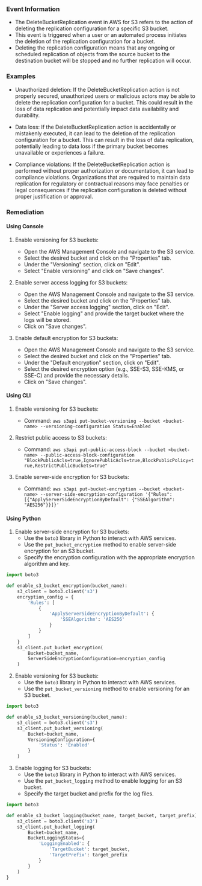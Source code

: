 
### Event Information

- The DeleteBucketReplication event in AWS for S3 refers to the action of deleting the replication configuration for a specific S3 bucket.
- This event is triggered when a user or an automated process initiates the deletion of the replication configuration for a bucket.
- Deleting the replication configuration means that any ongoing or scheduled replication of objects from the source bucket to the destination bucket will be stopped and no further replication will occur.


### Examples

- Unauthorized deletion: If the DeleteBucketReplication action is not properly secured, unauthorized users or malicious actors may be able to delete the replication configuration for a bucket. This could result in the loss of data replication and potentially impact data availability and durability.

- Data loss: If the DeleteBucketReplication action is accidentally or mistakenly executed, it can lead to the deletion of the replication configuration for a bucket. This can result in the loss of data replication, potentially leading to data loss if the primary bucket becomes unavailable or experiences a failure.

- Compliance violations: If the DeleteBucketReplication action is performed without proper authorization or documentation, it can lead to compliance violations. Organizations that are required to maintain data replication for regulatory or contractual reasons may face penalties or legal consequences if the replication configuration is deleted without proper justification or approval.

### Remediation

#### Using Console

1. Enable versioning for S3 buckets:
   - Open the AWS Management Console and navigate to the S3 service.
   - Select the desired bucket and click on the "Properties" tab.
   - Under the "Versioning" section, click on "Edit".
   - Select "Enable versioning" and click on "Save changes".

2. Enable server access logging for S3 buckets:
   - Open the AWS Management Console and navigate to the S3 service.
   - Select the desired bucket and click on the "Properties" tab.
   - Under the "Server access logging" section, click on "Edit".
   - Select "Enable logging" and provide the target bucket where the logs will be stored.
   - Click on "Save changes".

3. Enable default encryption for S3 buckets:
   - Open the AWS Management Console and navigate to the S3 service.
   - Select the desired bucket and click on the "Properties" tab.
   - Under the "Default encryption" section, click on "Edit".
   - Select the desired encryption option (e.g., SSE-S3, SSE-KMS, or SSE-C) and provide the necessary details.
   - Click on "Save changes".

#### Using CLI

1. Enable versioning for S3 buckets:
   - Command: `aws s3api put-bucket-versioning --bucket <bucket-name> --versioning-configuration Status=Enabled`

2. Restrict public access to S3 buckets:
   - Command: `aws s3api put-public-access-block --bucket <bucket-name> --public-access-block-configuration "BlockPublicAcls=true,IgnorePublicAcls=true,BlockPublicPolicy=true,RestrictPublicBuckets=true"`

3. Enable server-side encryption for S3 buckets:
   - Command: `aws s3api put-bucket-encryption --bucket <bucket-name> --server-side-encryption-configuration '{"Rules": [{"ApplyServerSideEncryptionByDefault": {"SSEAlgorithm": "AES256"}}]}'`

#### Using Python

1. Enable server-side encryption for S3 buckets:
   - Use the `boto3` library in Python to interact with AWS services.
   - Use the `put_bucket_encryption` method to enable server-side encryption for an S3 bucket.
   - Specify the encryption configuration with the appropriate encryption algorithm and key.

```python
import boto3

def enable_s3_bucket_encryption(bucket_name):
    s3_client = boto3.client('s3')
    encryption_config = {
        'Rules': [
            {
                'ApplyServerSideEncryptionByDefault': {
                    'SSEAlgorithm': 'AES256'
                }
            }
        ]
    }
    s3_client.put_bucket_encryption(
        Bucket=bucket_name,
        ServerSideEncryptionConfiguration=encryption_config
    )
```

2. Enable versioning for S3 buckets:
   - Use the `boto3` library in Python to interact with AWS services.
   - Use the `put_bucket_versioning` method to enable versioning for an S3 bucket.

```python
import boto3

def enable_s3_bucket_versioning(bucket_name):
    s3_client = boto3.client('s3')
    s3_client.put_bucket_versioning(
        Bucket=bucket_name,
        VersioningConfiguration={
            'Status': 'Enabled'
        }
    )
```

3. Enable logging for S3 buckets:
   - Use the `boto3` library in Python to interact with AWS services.
   - Use the `put_bucket_logging` method to enable logging for an S3 bucket.
   - Specify the target bucket and prefix for the log files.

```python
import boto3

def enable_s3_bucket_logging(bucket_name, target_bucket, target_prefix):
    s3_client = boto3.client('s3')
    s3_client.put_bucket_logging(
        Bucket=bucket_name,
        BucketLoggingStatus={
            'LoggingEnabled': {
                'TargetBucket': target_bucket,
                'TargetPrefix': target_prefix
            }
        }
    )
}
```

